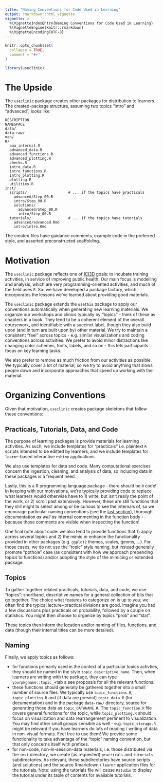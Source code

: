 ```yaml
---
title: "Naming Conventions for Code Used in Learning"
output: rmarkdown::html_vignette
vignette: >
  %\VignetteIndexEntry{Naming Conventions for Code Used in Learning}
  %\VignetteEngine{knitr::rmarkdown}
  %\VignetteEncoding{UTF-8}
---
```


```r
knitr::opts_chunk$set(
  collapse = TRUE,
  comment = "#>"
)
```

```r
library(useclinic)
```

# The Upside

The `useclinic` package creates other packages for distribution to learners. The
created-package structure, assuming two topics "intro" and "advanced", looks like:

```
DESCRIPTION
NAMESPACE
data/
data-raw/
man/
R/
  aaa_internal.R
  advanced_data.R
  advanced_functions.R
  advanced_plotting.R
  checks.R
  intro_data.R
  intro_functions.R
  intro_plotting.R
  plotting.R
  utilities.R
inst/
  scripts/                   # ... if the topics have practicals
    advanced/Step_00.R
    intro/Step_00.R
    solutions/
      advanced/Step_00.R
      intro/Step_00.R
  tutorials/                 # ... if the topics have tutorials
    advanced/advanced.Rmd
    intro/intro.Rmd
```

The created files have guidance comments, example code in the preferred style,
and assorted preconstructed scaffolding.

# Motivation

The `useclinic` package reflects one of [ICI3D](https://www.ici3d.org) goals: to
incubate training activities, in service of improving public health. Our main
focus is modelling and analysis, which are very programming-oriented activities,
and much of the field uses `R`. So: we have developed a package factory, which
incorporates the lessons we've learned about providing good materials.

The `useclinic` package extends the `usethis` package to apply our conventions
automatically when generating new learning materials. We organize our workshops
and clinics typically by "topics" - think of these as chapters in a book. They
tend to be a coherent element of the overall coursework, and identifiable with
a succinct label, though they also build upon (and in turn are built upon by)
other material. We try to maintain a consistent "feel" across topics - e.g.
similar visualizations and coding conventions across activities. We prefer to
avoid minor distractions like changing color schemes, fonts, labels, and so on -
this lets participants focus on key learning tasks.

We also prefer to remove as much friction from our activities as possible. We
typically cover a lot of material, so we try to avoid anything that slows people
down and incorporate approaches that speed up working with the material.

# Organizing Conventions

Given that motivation, `useclinic` creates package skeletons that follow these
conventions:

## Practicals, Tutorials, Data, and Code

The purpose of learning packages is provide materials for learning activities.
As such, we include templates for "practicals" i.e. plaintext `R` scripts
intended to be editted by learners, and we include templates for `learnr`-based
interactive `rshiny` applications.

We also use templates for data and code. Many computational exercises concern
the ingestion, cleaning, and analysis of data, so including data in these
packages is a frequent need.

Lastly, this is a R programming language package - there should be `R` code! In
keeping with our motivations, we're typically providing code to replace what
learners would otherwise have to 1) write, but isn't really the point of the
work, or 2) scroll past extensively. However, these are still functions that
they still might to select among or be curious to see the internals of, so we
encourage particular naming conventions (see the [last section](#naming)),
thorough documentation *as well as* internal commenting in the function body -
because those comments are visible when inspecting the function!

One final note about code: we also tend to provide functions that 1) apply
across several topics and 2) the mimic or enhance the functionality provided in
other packages (e.g. `ggplot2` themes, scales, geoms, ...). For those cases,
we do not use the "topic" style naming, but instead generally promote "pothole"
case (as consistent with how we approach prepending topics to functions) and/or
adopting the style of the mimicing or extended package.

## Topics

To gather together related practicals, tutorials, data, and code, we use
"topics": shorthand, descriptive names for a general collection of bits that go
together. The choice what features to categorize on is up to you; we often find
the typical lecture+practical divisions are good. Imagine you had a few
discussions plus practicals on probability, followed by a couple on statistics.
You might then choose to organize by topics "prob" and "stat".

These topics then inform the location and/or naming of files, functions, and
data (though their internal titles can be more detailed).

## Naming

Finally, we apply topics as follows:

 - for functions primarily used in the context of a particular topics activties,
 they should be named in the style `topic_descriptive_name`. Then, when learners
 are writing with the package, they can type `yourpkgname::topic_`+tab a see
 proposals for all the relevant functions.
 - these functions should generally be gathered together into a small number of
 source files. We typically use `topic_functions.R`, `topic_plotting.R` and
 (if data are present) `topic_data.R` (for documentation) and in the package
 `data-raw/` directory, source for generating those data as `topic_DATANAME.R`.
 The `topic_function.R` file covers general functions for the topic, while
 `topic_plotting.R` should focus on visualization and data rearrangement
 pertinent to visualization. You may find other small groups sensible as well -
 e.g. `topic_storage.R` might be relevant if you have learners do lots of
 reading / writing of data in non-visual formats. Feel free to use them!
 We provide some functionality to take advantage of the "topic" naming
 convention, but that only concerns itself with prefixes.
 - for non-code, non-in-session-data materials, i.e. those distributed via the
 `inst` directory, we create (as requested) `practicals` and `tutorials`
 subdirectories. As relevant, these subdirectories have source scripts (and
 solutions) and the source Rmarkdown / `learnr` application files for the
 tutorials. Note: using the tutorials file will cause `Rstudio` to display the
 tutorial under its table of contents for available tutorials.
